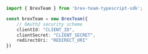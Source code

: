 ```typescript index.ts
import { BrexTeam } from 'brex-team-typescript-sdk';

const brexTeam = new BrexTeam({
    // OAuth2 security scheme
    clientId: "CLIENT_ID",
    clientSecret: "CLIENT_SECRET",
    redirectUri: "REDIRECT_URI"
})
```